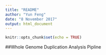 ---
title: "README"
author: "Yun Feng"
date: "8 November 2017"
output: html_document
---

```{r setup, include=FALSE}
knitr::opts_chunk$set(echo = TRUE)
```

##Whole Genome Duplication Analysis Pipline
